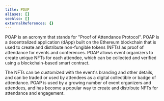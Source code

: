 ```yaml
---
title: POAP
aliases: []
seeAlso: []
externalReferences: {}
---
```




POAP is an acronym that stands for "Proof of Attendance Protocol". POAP is a decentralized application (dApp) built on the Ethereum blockchain that is used to create and distribute non-fungible tokens (NFTs) as proof of attendance for events and conferences. POAP allows event organizers to create unique NFTs for each attendee, which can be collected and verified using a blockchain-based smart contract.

The NFTs can be customized with the event's branding and other details, and can be traded or used by attendees as a digital collectible or badge of attendance. POAP is used by a growing number of event organizers and attendees, and has become a popular way to create and distribute NFTs for attendance and engagement.
